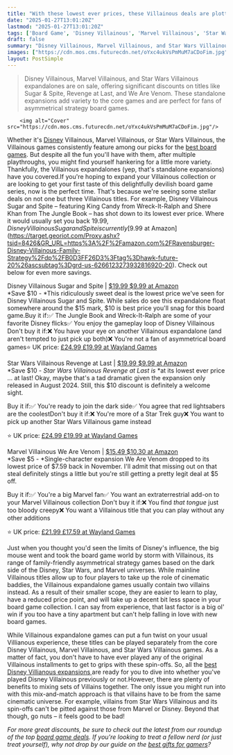 ```yaml
---
title: "With these lowest ever prices, these Villainous deals are plotting to take over my board game collection"
date: "2025-01-27T13:01:20Z"
lastmod: "2025-01-27T13:01:20Z"
tags: ['Board Game', 'Disney Villainous', 'Marvel Villainous', 'Star Wars Villainous', 'Strategy Game', 'Asymmetrical Game', 'Expansion', 'Deals']
draft: false
summary: "Disney Villainous, Marvel Villainous, and Star Wars Villainous expandalones are on sale, offering significant discounts on titles like Sugar & Spite, Revenge at Last, and We Are Venom.  These standalone expansions add variety to the core games and are perfect for fans of asymmetrical strategy board games."
images: ["https://cdn.mos.cms.futurecdn.net/oYxc4ukVsPmMuM7aCDoFim.jpg"]
layout: PostSimple
---
```

> Disney Villainous, Marvel Villainous, and Star Wars Villainous expandalones are on sale, offering significant discounts on titles like Sugar & Spite, Revenge at Last, and We Are Venom.  These standalone expansions add variety to the core games and are perfect for fans of asymmetrical strategy board games.


        <img alt="Cover" src="https://cdn.mos.cms.futurecdn.net/oYxc4ukVsPmMuM7aCDoFim.jpg"/>
        
Whether it's [Disney](https://www.gamesradar.com/tag/disney/) Villainous, Marvel Villainous, or Star Wars Villainous, the Villainous games consistently feature among our picks for the [best board games](https://www.gamesradar.com/best-board-games/). But despite all the fun you'll have with them, after multiple playthroughs, you might find yourself hankering for a little more variety. Thankfully, the Villainous expandalones (yep, that's standalone expansions) have you covered.If you're hoping to expand your Villainous collection or are looking to get your first taste of this delightfully devilish board game series, now is the perfect time. That's because we're seeing some stellar deals on not one but three Villainous titles. For example, Disney Villainous Sugar and Spite – featuring King Candy from Wreck-It-Ralph and Shere Khan from The Jungle Book – has shot down to its lowest ever price. Where it would usually set you back $19.99, Disney Villainous Sugar and Spite is currently [$9.99 at Amazon](https://target.georiot.com/Proxy.ashx?tsid=8426&GR_URL=https%3A%2F%2Famazon.com%2FRavensburger-Disney-Villainous-Family-Strategy%2Fdp%2FB0D3FF26D3%3Ftag%3Dhawk-future-20%26ascsubtag%3Dgrd-us-6266123273932816920-20). Check out below for even more savings.

Disney Villainous Sugar and Spite | [$19.99 $9.99 at Amazon<em><br/></em>](https://target.georiot.com/Proxy.ashx?tsid=8426&GR_URL=https%3A%2F%2Famazon.com%2FRavensburger-Disney-Villainous-Family-Strategy%2Fdp%2FB0D3FF26D3%3Ftag%3Dhawk-future-20%26ascsubtag%3Dgrd-us-1218104700148272065-20)*Save $10 - *This ridiculously sweet deal is the lowest price we've seen for Disney Villainous Sugar and Spite. While sales do see this expandalone float somewhere around the $15 mark, $10 is best price you'll snag for this board game.Buy it if:✅ The Jungle Book and Wreck-It-Ralph are some of your favorite Disney flicks✅ You enjoy the gameplay loop of Disney Villainous Don't buy it if:❌ You have your eye on another Villainous expandalone (and aren't tempted to just pick up both)❌ You're not a fan of asymmetrical board games⭐ UK price: [£24.99 £19.99 at Wayland Games](https://www.waylandgames.co.uk/disney-villainous-sugar-and-spite-rvn-22994) 

Star Wars Villainous Revenge at Last | [$19.99 $9.99 at Amazon<em><br/></em>](https://target.georiot.com/Proxy.ashx?tsid=8426&GR_URL=https%3A%2F%2Famazon.com%2FRavensburger-Villainous-Expandalone-Family-Strategy%2Fdp%2FB0D3FDVTPG%3Ftag%3Dhawk-future-20%26ascsubtag%3Dgrd-us-1218104700148272065-20)*Save $10 - *Star Wars Villainous Revenge at Last is* *at its lowest ever price … at last! Okay, maybe that's a tad dramatic given the expansion only released in August 2024. Still, this $10 discount is definitely a welcome sight. 

Buy it if:✅ You're ready to join the dark side✅ You agree that red lightsabers are the coolestDon't buy it if:❌ You're more of a Star Trek guy❌ You want to pick up another Star Wars Villainous game instead

⭐ UK price: [£24.99 £19.99 at Wayland Games](https://www.waylandgames.co.uk/star-wars-villainous-revenge-at-last-rvn-22995?) 

Marvel Villainous We Are Venom | [$15.49 $10.30 at Amazon<em><br/></em>](https://target.georiot.com/Proxy.ashx?tsid=8426&GR_URL=https%3A%2F%2Famazon.com%2FRavensburger-Marvel-Villainous-Character-Expansion%2Fdp%2FB0BGRBG75J%3Ftag%3Dhawk-future-20%26ascsubtag%3Dgrd-us-1218104700148272065-20)*Save $5 - *Single-character expansion We Are Venom dropped to its lowest price of $7.59 back in November. I'll admit that missing out on that steal definitely stings a little but you're still getting a pretty legit deal at $5 off. 

Buy it if:✅ You're a big Marvel fan✅ You want an extraterrestrial add-on to your Marvel Villainous collection Don't buy it if:❌ You find *that tongue* just too bloody creepy❌ You want a Villainous title that you can play without any other additions

⭐ UK price: [£21.99 £17.59 at Wayland Games](https://www.waylandgames.co.uk/marvel-villainous-we-are-venom-rvn-27362?)



Just when you thought you'd seen the limits of Disney's influence, the big mouse went and took the board game world by storm with Villainous, its range of family-friendly asymmetrical strategy games based on the dark side of the Disney, Star Wars, and Marvel universes. While mainline Villainous titles allow up to four players to take up the role of cinematic baddies, the Villainous expandalone games usually contain two villains instead. As a result of their smaller scope, they are easier to learn to play, have a reduced price point, and will take up a decent bit less space in your board game collection. I can say from experience, that last factor is a big ol' win if you too have a tiny apartment but can't help falling in love with new board games.

While Villainous expandalone games can put a fun twist on your usual Villianous experience, these titles can be played separately from the core Disney Villainous, Marvel Villainous, and Star Wars Villainous games. As a matter of fact, you don't have to have ever played any of the original Villainous installments to get to grips with these spin-offs. So, all the [best Disney Villianous expansions ](https://www.gamesradar.com/disney-villainous-expansions-guide/)are ready for you to dive into whether you've played Disney Villainous previously or not.However, there are plenty of benefits to mixing sets of Villains together. The only issue you might run into with this mix-and-match approach is that villains have to be from the same cinematic universe. For example, villains from Star Wars Villainous and its spin-offs can't be pitted against those from Marvel or Disney. Beyond that though, go nuts – it feels good to be bad!

*For more great discounts, be sure to check out the latest from our roundup of the top *[<em>board game deals</em>](https://www.gamesradar.com/board-game-deals-and-sales/)*. If you're looking to treat a fellow nerd (or just treat yourself), why not drop by our guide on the *[<em>best gifts for gamers</em>](https://www.gamesradar.com/best-gifts-for-gamers/)*?*
        